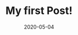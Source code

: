 ---
title: My first Post!
slug: my-first-post
date: 2020-05-04
featureImage: coffe-five.jpg
excerpt: Cappuccinos are usually made using an espresso machine.
---